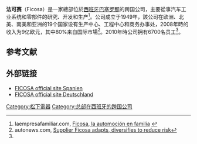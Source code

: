 '''法可赛'''（Ficosa）是一家總部位於[[西班牙|西班牙]][[巴塞罗那|巴塞罗那]]的跨国公司，主要從事汽车工业系统和零部件的研究、开发和生产<ref name="empresa">laempresafamiliar.com, [http://www.laempresafamiliar.com/networking/fondo-editorial/fichaweb.php?ID=532 Ficosa, la automoción en familia] {{In lang|es}}</ref>。公司成立于1949年，該公司在欧洲、北美、南美和亚洲的19个国家设有生产中心、工程中心和商务办事处，2008年時的收入为9亿欧元，其中80%来自国际市場<ref>autonews.com, [http://www.autonews.com/article/20080204/ANE03/979952318 Supplier Ficosa adapts, diversifies to reduce risk]</ref>。2010年時公司拥有6700名员工<ref name="empresa"/>。

==参考文献==
{{reflist}}

== 外部链接 ==

* [http://www.ficosa.com/ FICOSA official site Spanien] {{Wayback|url=http://www.ficosa.com/ |date=20210415015418 }}
* [http://www.ficosa.de/ FICOSA official site Deutschland] {{Wayback|url=http://www.ficosa.de/ |date=20210124131720 }}

[[Category:松下電器|Category:松下電器]]
[[Category:总部在西班牙的跨国公司|Category:总部在西班牙的跨国公司]]